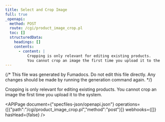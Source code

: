 ```yaml
---
title: Select and Crop Image
full: true
_openapi:
  method: POST
  route: /cgi/product_image_crop.pl
  toc: []
  structuredData:
    headings: []
    contents:
      - content: |
          Cropping is only relevant for editing existing products.
          You cannot crop an image the first time you upload it to the system.
---
```


{/* This file was generated by Fumadocs. Do not edit this file directly. Any changes should be made by running the generation command again. */}

Cropping is only relevant for editing existing products.
You cannot crop an image the first time you upload it to the system.


<APIPage document={"specfiles-json/openapi.json"} operations={[{"path":"/cgi/product_image_crop.pl","method":"post"}]} webhooks={[]} hasHead={false} />
